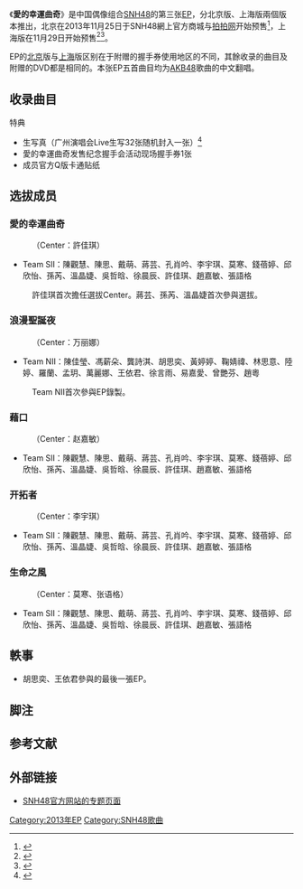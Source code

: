 {{TA
|1=zh-hans:曲奇;zh-hant:曲奇;zh-tw:餅乾;
}}
{{otheruse
|subject=SNH48的EP
|other=AKB48的原唱歌曲
|戀愛的幸運餅乾
}}
{{Infobox Album 
| Name           = 愛的幸運曲奇
| Artist         = [[SNH48|SNH48]]
| Released       = 2013年11月25日（北京版）<br />2013年11月29日（上海版）
| Type           = EP
| Recorded       = 
| Cover          = 《爱的幸运曲奇》EP北京专场限定版.jpg
| Caption       = 北京專場限定版封面
| Genre          = [[流行音乐|流行音乐]]
| Length         = 
| Label          = 久尚音乐<ref group="注">出品方为天津北洋音像出版社</ref>
| Producer       = [[秋元康|秋元康]]
| Last album     = [[飞翔入手_(SNH48_EP)|飞翔入手]]<br />（2013年）
| This album     = '''愛的幸運曲奇'''<br />（2013年）
| Next album     = [[心電感應_(SNH48_EP)|心電感應]]<br />（2014年）
| Misc           = {{External music video|1=「[http://v.yinyuetai.com/video/825146 愛的幸運曲奇 官方版]」 官方MV|Type=單曲}}
}}
《'''愛的幸運曲奇'''》是中国偶像组合[[SNH48|SNH48]]的第三张[[EP|EP]]，分北京版、上海版兩個版本推出，北京在2013年11月25日于SNH48網上官方商城与[[拍拍网|拍拍网]]开始预售<ref>{{Cite web|url=http://www.snh48.com/html/zixun/2013/1123/399.html|title=SNH48最新EP《爱的幸运曲奇》北京专场版11月25日开启预售|publisher=SNH48官方网站|date=2013-11-23|accessdate=2013-12-28|archive-date=2013-12-02|archive-url=https://web.archive.org/web/20131202225343/http://www.snh48.com/html/zixun/2013/1123/399.html|dead-url=no}}</ref>，上海版在11月29日开始预售<ref>{{Cite web|url=http://www.snh48.com/event/s33/|title=SNH48新年EP『愛的幸運曲奇』 爱的礼物甜蜜奉献|publisher=SNH48官方网站|accessdate=2013-12-28|archive-date=2013-12-04|archive-url=https://web.archive.org/web/20131204102849/http://www.snh48.com/event/s33/|dead-url=no}}</ref><ref>{{Cite web|url=http://www.macaodaily.com/html/2013-11/26/content_856717.htm|title=SNH48穗開唱打響頭炮|publisher=[[澳门日报|澳门日报]]|date=2013-11-26|accessdate=2013-12-28|deadurl=yes|archiveurl=https://web.archive.org/web/20131228154106/http://www.macaodaily.com/html/2013-11/26/content_856717.htm|archivedate=2013-12-28}}</ref>。

EP的[[北京|北京]]版与[[上海|上海]]版区别在于附赠的握手券使用地区的不同，其餘收录的曲目及附赠的DVD都是相同的。本张EP五首曲目均为[[AKB48|AKB48]]歌曲的中文翻唱。

== 收录曲目 ==
{{tracklist
| headline = CD
| all_producer = [[秋元康|秋元康]]
| extra_column = 演唱者
| total_length = 21:08
| title1 = 爱的幸运曲奇 
| music1 = 伊藤心太郎
| lyrics1 = 张畅
| arranger1 = 武藤星儿
| extra1 = 选拔組
| note1 = 原曲：《[[恋爱的幸运饼干|恋爱的幸运饼干]]》（{{lang|ja|恋するフォーチュンクッキー}}）
| longnote1 = 原词：秋元康 原唱：AKB48
| length1 = 4:46
| title2 = 浪漫圣诞夜 
| music2 = 奥田
| lyrics2 = 李郦
| arranger2 = 若田部城
| extra2 = Team NII
| note2 = 原曲：《[[崇尚麻里子|耶诞夜]]》（{{lang|ja|ノエルの夜}}）
| longnote2 = 原词：秋元康 原唱：AKB48
| length2 = 4:14
| title3 = 借口 
| music3 = 俊龙
| lyrics3 = 张畅
| arranger3 = 野中MASA雄一
| extra3 = Team SII
| note3 = 原曲：《[[Maybe是藉口|Maybe是藉口]]》（{{lang|ja|言い訳Maybe}}）
| longnote3 = 原词：秋元康 原唱：AKB48
| length3 = 4:10
| title4 = 开拓者 
| music4 = 井上义正
| lyrics4 = 上海星四芭
| arranger4 = 井上义正
| extra4 = Team SII
| note4 = 原曲：《[[Beginner_(AKB48单曲)|Beginner]]》
| longnote4 = 原词：秋元康 原唱：AKB48
| length4 = 4:00
| title5 = 生命之风 
| music5 = [[河原岭旭|河原岭旭]]
| lyrics5 = 上海星四芭
| arranger5 = 河原岭旭、野中MASA雄一
| extra5 = Team SII
| note5 = 原曲：《[[風正在吹|風正在吹]]》（{{lang|ja|風は吹いている}}）
| longnote5 = 原词：秋元康 原唱：AKB48
| length5 = 3:43
}}
{{tracklist
| headline = DVD
| title1 = 爱的幸运曲奇（[[中國移動「咪咕和Ta的朋友」～這些年，我們一起追過的SNH48～_SNH48廣州萬人演唱會|广州演唱会]]LIVE）
| title2 = 借口（[[中國移動「咪咕和Ta的朋友」～這些年，我們一起追過的SNH48～_SNH48廣州萬人演唱會|广州演唱会]]LIVE）
| title3 = 开拓者（[[中國移動「咪咕和Ta的朋友」～這些年，我們一起追過的SNH48～_SNH48廣州萬人演唱會|广州演唱会]]LIVE）
| title4 = 生命之风（[[中國移動「咪咕和Ta的朋友」～這些年，我們一起追過的SNH48～_SNH48廣州萬人演唱會|广州演唱会]]LIVE）
}}

; 特典
* 生写真（广州演唱会Live生写32张随机封入一张）<ref>{{Cite web|url=http://www.snh48.com/html/zixun/2013/1126/401.html|title=SNH48最新EP独享福利大揭秘：演唱会Live生写|publisher=SNH48官方网站|date=2013-11-26|accessdate=2013-12-28|archive-date=2013-12-03|archive-url=https://web.archive.org/web/20131203053150/http://www.snh48.com/html/zixun/2013/1126/401.html|dead-url=no}}</ref>
* 愛的幸運曲奇发售纪念握手会活动现场握手券1张
* 成员官方Q版卡通贴纸

== 选拔成员 ==
=== 愛的幸運曲奇 ===
:（Center：許佳琪）
*Team SII：陳觀慧、陳思、戴萌、蔣芸、孔肖吟、李宇琪、莫寒、錢蓓婷、邱欣怡、孫芮、溫晶婕、吳哲晗、徐晨辰、許佳琪、趙嘉敏、張語格
:許佳琪首次擔任選拔Center。蔣芸、孫芮、溫晶婕首次參與選拔。
=== 浪漫聖誕夜 ===
:（Center：万丽娜）
*Team NII：陳佳瑩、馮薪朵、龔詩淇、胡思奕、黃婷婷、鞠婧禕、林思意、陸婷、羅蘭、孟玥、萬麗娜、王依君、徐言雨、易嘉愛、曾艷芬、趙粵
:Team NII首次參與EP錄製。
=== 藉口 ===
:（Center：赵嘉敏）
*Team SII：陳觀慧、陳思、戴萌、蔣芸、孔肖吟、李宇琪、莫寒、錢蓓婷、邱欣怡、孫芮、溫晶婕、吳哲晗、徐晨辰、許佳琪、趙嘉敏、張語格
=== 开拓者 ===
:（Center：李宇琪）
*Team SII：陳觀慧、陳思、戴萌、蔣芸、孔肖吟、李宇琪、莫寒、錢蓓婷、邱欣怡、孫芮、溫晶婕、吳哲晗、徐晨辰、許佳琪、趙嘉敏、張語格
=== 生命之風 ===
:（Center：莫寒、张语格）
*Team SII：陳觀慧、陳思、戴萌、蔣芸、孔肖吟、李宇琪、莫寒、錢蓓婷、邱欣怡、孫芮、溫晶婕、吳哲晗、徐晨辰、許佳琪、趙嘉敏、張語格

== 軼事 ==
*胡思奕、王依君參與的最後一張EP。

== 脚注 ==
{{Reflist|group=注}}

== 参考文献 ==
{{Reflist}}

== 外部链接 ==
* [http://www.snh48.com/event/s33/ SNH48官方网站的专题页面] {{Wayback|url=http://www.snh48.com/event/s33/ |date=20131203012456 }}
{{SNH48}}
[[Category:2013年EP|Category:2013年EP]]
[[Category:SNH48歌曲|Category:SNH48歌曲]]